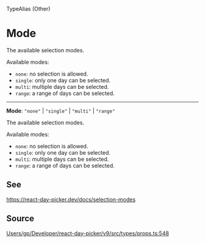 <SectionTitle>TypeAlias (Other)</SectionTitle>

# Mode

<Description>
The available selection modes.

Available modes:

- `none`: no selection is allowed.
- `single`: only one day can be selected.
- `multi`: multiple days can be selected.
- `range`: a range of days can be selected.
</Description>

---

<a id="undefined" name="undefined"></a>

<SignatureMemberIdentifier>**Mode**: `"none"` \| `"single"` \| `"multi"` \| `"range"`</SignatureMemberIdentifier>

The available selection modes.

Available modes:

- `none`: no selection is allowed.
- `single`: only one day can be selected.
- `multi`: multiple days can be selected.
- `range`: a range of days can be selected.

## See

https://react-day-picker.dev/docs/selection-modes

## Source

[Users/gp/Developer/react-day-picker/v9/src/types/props.ts:548](https://github.com/gpbl/react-day-picker/blob/a7b1c7f4e/src/types/props.ts#L548)
